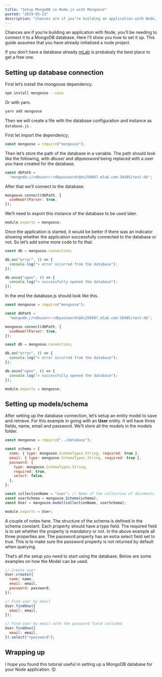 ```yaml
---
title: "Setup MongoDB in Node.js with Mongoose"
posted: "2019-05-23"
description: "Chances are if you’re building an application with Node, you’ll be needing to connect it to a MongoDB database. Here I’ll show you how to set it up."
---
```


Chances are if you’re building an application with Node, you’ll be needing to connect it to a MongoDB database. Here I’ll show you how to set it up. This guide assumes that you have already initialized a node project.

If you don’t have a database already [mLab](https://mlab.com/) is probabaly the best place to get a free one.

## Setting up database connection

First let’s install the mongoose dependency.

```bash
npm install mongoose --save
```

Or with yarn.

```bash
yarn add mongoose
```

Then we will create a file with the database configuration and instance as `database.js` .

First let import the dependency;

```javascript database.js
const mongoose = require("mongoose");
```

Then let’s store the path of the database in a variable. The path should look like the following, with _dbuser_ and _dbpassword_ being replaced with a user you have created for the database.

```javascript database.js
const dbPath =
  "mongodb://<dbuser>:<dbpassword>@ds250607.mlab.com:38485/test-db";
```

After that we’ll connect to the database.

```javascript database.js
mongoose.connect(dbPath, {
  useNewUrlParser: true,
});
```

We’ll need to export this instance of the database to be used later.

```javascript database.js
module.exports = mongoose;
```

Once the application is started, it would be better if there was an indicator showing whether the application successfully connected to the database or not. So let’s add some more code to fix that.

```javascript database.js
const db = mongoose.connection;

db.on("error", () => {
  console.log("> error occurred from the database");
});

db.once("open", () => {
  console.log("> successfully opened the database");
});
```

In the end the database.js should look like this.

```javascript database.js
const mongoose = require("mongoose");

const dbPath =
  "mongodb://<dbuser>:<dbpassword>@ds250607.mlab.com:38485/test-db";

mongoose.connect(dbPath, {
  useNewUrlParser: true,
});

const db = mongoose.connection;

db.on("error", () => {
  console.log("> error occurred from the database");
});

db.once("open", () => {
  console.log("> successfully opened the database");
});

module.exports = mongoose;
```

## Setting up models/schema

After setting up the database connection, let’s setup an entity model to save and retrieve. For this example in going with an **User** entity. It will have three fields, name, email and password. We’ll store all the models in the models folder.

```javascript models/userModel.js
const mongoose = require("../database");

const schema = {
  name: { type: mongoose.SchemaTypes.String, required: true },
  email: { type: mongoose.SchemaTypes.String, required: true },
  password: {
    type: mongoose.SchemaTypes.String,
    required: true,
    select: false,
  },
};

const collectionName = "user"; // Name of the collection of documents
const userSchema = mongoose.Schema(schema);
const User = mongoose.model(collectionName, userSchema);

module.exports = User;
```

A couple of notes here. The structure of the schema is defined in the schema constant. Each property should have a type field. The required field is to set whether the property is mandatory or not. In the above example all three properties are. The password property has an extra select field set to true. This is to make sure the password property is not returned by default when querying.

That’s all the setup you need to start using the database. Below are some examples on how the Model can be used.

```javascript
// Create user
User.create({
  name: name,
  email: email,
  password: password,
});

// Find user by email
User.findOne({
  email: email,
});

// Find user by email with the password field included
User.findOne({
  email: email,
}).select("+password");
```

## Wrapping up

I hope you found this tutorial useful in setting up a MongoDB database for your Node application. 😊

